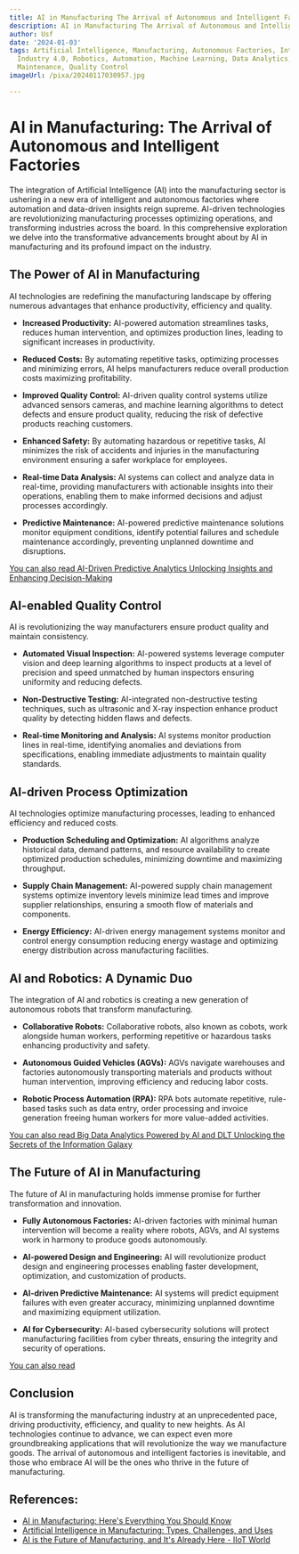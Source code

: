 ```yaml
---
title: AI in Manufacturing The Arrival of Autonomous and Intelligent Factories
description: AI in Manufacturing The Arrival of Autonomous and Intelligent Factories
author: Usf
date: '2024-01-03'
tags: Artificial Intelligence, Manufacturing, Autonomous Factories, Intelligent Factories,
  Industry 4.0, Robotics, Automation, Machine Learning, Data Analytics, Predictive
  Maintenance, Quality Control
imageUrl: /pixa/20240117030957.jpg

---
```

# AI in Manufacturing: The Arrival of Autonomous and Intelligent Factories

The integration of Artificial Intelligence (AI) into the manufacturing sector is ushering in a new era of intelligent and  autonomous factories  where automation and data-driven insights reign  supreme. AI-driven technologies are revolutionizing manufacturing processes optimizing operations, and transforming industries across the board. In this  comprehensive exploration we delve into the transformative advancements brought about by AI in manufacturing and its profound impact on the industry.

## The Power of AI in Manufacturing
AI technologies are redefining the manufacturing landscape by offering numerous advantages  that enhance  productivity, efficiency and quality.

* **Increased Productivity:**  AI-powered automation streamlines tasks, reduces human intervention, and optimizes production lines, leading to significant increases in productivity.

* **Reduced Costs:**  By automating repetitive tasks, optimizing processes  and minimizing errors, AI helps manufacturers  reduce overall production costs maximizing profitability.

* **Improved Quality  Control:** AI-driven quality control systems utilize advanced  sensors  cameras, and machine learning algorithms to detect  defects and ensure product quality, reducing the risk of defective products reaching customers.

* **Enhanced Safety:** By automating hazardous or repetitive tasks, AI minimizes the risk of accidents and injuries in the manufacturing environment ensuring a safer workplace  for  employees.

* **Real-time  Data Analysis:** AI systems can collect and analyze data in real-time, providing manufacturers with actionable insights into their operations, enabling them to make informed decisions and adjust  processes  accordingly.

* **Predictive Maintenance:** AI-powered predictive maintenance solutions monitor equipment  conditions, identify potential failures and schedule maintenance accordingly, preventing unplanned downtime and disruptions.

[You can also read AI-Driven Predictive Analytics Unlocking Insights and Enhancing Decision-Making](AI-Driven%20Predictive%20Analytics%20Unlocking%20Insights%20and%20Enhancing%20Decision-Making)


##  AI-enabled Quality Control
AI is revolutionizing the way manufacturers ensure product quality and maintain consistency.

* **Automated Visual  Inspection:** AI-powered systems leverage computer vision and deep learning algorithms to inspect products at a level of precision and speed unmatched by  human inspectors ensuring uniformity and reducing defects.

*  **Non-Destructive Testing:** AI-integrated non-destructive  testing techniques, such as ultrasonic and X-ray inspection  enhance product quality by detecting hidden flaws and defects.

* **Real-time Monitoring  and Analysis:** AI systems monitor production lines in real-time, identifying anomalies and  deviations  from specifications, enabling immediate  adjustments to maintain quality standards.

##  AI-driven Process Optimization
AI technologies  optimize  manufacturing processes, leading to enhanced efficiency  and reduced costs.

* **Production Scheduling and Optimization:** AI algorithms analyze historical data, demand patterns, and resource availability to create optimized production schedules, minimizing downtime and maximizing throughput.

* **Supply Chain  Management:**  AI-powered supply chain management  systems optimize inventory levels minimize lead  times and improve supplier relationships, ensuring a smooth flow of materials and components.

* **Energy Efficiency:** AI-driven energy  management systems  monitor and control energy  consumption reducing energy  wastage and optimizing energy distribution across manufacturing facilities.

## AI and Robotics: A Dynamic Duo
The integration of  AI and robotics is creating a new generation of autonomous robots that  transform manufacturing.

*  **Collaborative Robots:** Collaborative robots, also known as cobots, work alongside human workers, performing repetitive or hazardous tasks enhancing productivity and safety.

* **Autonomous Guided  Vehicles (AGVs):** AGVs navigate warehouses and factories autonomously transporting materials and products without human intervention, improving efficiency and reducing labor costs.

* **Robotic  Process Automation (RPA):** RPA bots automate repetitive, rule-based tasks such as data entry, order processing and invoice generation freeing human workers for more  value-added activities.

[You can also read Big Data Analytics Powered by AI and DLT Unlocking the Secrets  of the Information Galaxy](Big%20Data%20Analytics%20Powered%20by%20AI%20and%20DLT%20Unlocking%20the%20Secrets%20of%20the%20Information%20Galaxy)


## The Future of AI in Manufacturing
The future  of AI in manufacturing holds immense promise for further transformation  and innovation.

* **Fully  Autonomous Factories:** AI-driven factories with minimal human intervention  will become a reality where robots, AGVs, and AI systems work in harmony  to produce goods autonomously.

* **AI-powered Design and  Engineering:** AI  will revolutionize product design and  engineering processes enabling faster development, optimization, and customization of products.

* **AI-driven Predictive Maintenance:** AI systems will predict equipment  failures with even  greater  accuracy, minimizing unplanned downtime and maximizing equipment utilization.

* **AI for Cybersecurity:** AI-based cybersecurity solutions will protect manufacturing facilities from cyber threats, ensuring the integrity  and security of operations.

[You  can also read ]()


## Conclusion
AI is  transforming the manufacturing industry at an unprecedented pace, driving productivity, efficiency, and quality  to new heights. As AI  technologies continue to advance,  we can expect even more  groundbreaking applications that will revolutionize  the way we manufacture  goods. The arrival of autonomous and intelligent  factories is inevitable, and those who embrace AI will  be the ones who thrive in the future of manufacturing.

## References:
- [AI in Manufacturing: Here's Everything You Should Know](https://www.simplilearn.com/growing-role-of-ai-in-manufacturing-industry-article)
- [Artificial Intelligence in Manufacturing: Types, Challenges, and Uses](https://www.l2l.com/blog/ai-in-manufacturing-where-weve-been-and-where-were-going)
- [AI is the Future of Manufacturing, and It's Already Here - IIoT World](https://www.iiot-world.com/artificial-intelligence-ml/artificial-intelligence/ai-is-the-future-of-manufacturing-and-its-already-here/)
